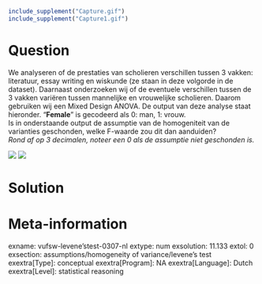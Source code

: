 ```r
include_supplement("Capture.gif")
include_supplement("Capture1.gif")
```

Question
========
We analyseren of de prestaties van scholieren verschillen tussen 3
vakken: literatuur, essay writing en wiskunde (ze staan in deze volgorde
in de dataset). Daarnaast onderzoeken wij of de eventuele verschillen
tussen de 3 vakken variëren tussen mannelijke en vrouwelijke scholieren.
Daarom gebruiken wij een Mixed Design ANOVA. De output van deze analyse
staat hieronder. "**Female**" is gecodeerd als 0: man, 1: vrouw.  
Is in onderstaande output de assumptie van de homogeniteit van de
varianties geschonden, welke F-waarde zou dit dan aanduiden?  
*Rond af op 3 decimalen, noteer een 0 als de assumptie niet geschonden
is.*  
  
![](Capture.gif)
![](Capture1.gif)


Solution
========











Meta-information
================
exname: vufsw-levene'stest-0307-nl
extype: num
exsolution: 11.133
extol: 0
exsection: assumptions/homogeneity of variance/levene's test
exextra[Type]: conceptual
exextra[Program]: NA
exextra[Language]: Dutch
exextra[Level]: statistical reasoning

